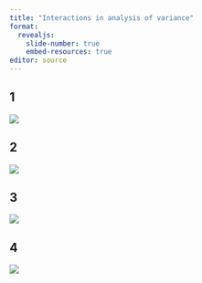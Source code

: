 ```yaml
---
title: "Interactions in analysis of variance"
format: 
  revealjs:
    slide-number: true
    embed-resources: true
editor: source
---
```


## 1

![](images/exercise-analysis-01.png)

::: notes

:::

## 2

![](images/exercise-analysis-02.png)

::: notes

:::

## 3

![](images/exercise-analysis-03.png)

::: notes

:::

## 4

![](images/exercise-analysis-04.png)

::: notes

:::

